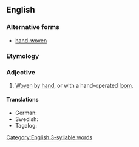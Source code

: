 ==English==

===Alternative forms===
* [[hand-woven]]

===Etymology===
{{compound|en|hand|woven}}

===Adjective===
{{en-adj|-}}

# [[woven|Woven]] by [[hand]], or with a hand-operated [[loom]].

====Translations====
{{trans-top|woven by hand}}
* German: {{t|de|handgewebt}}
* Swedish: {{t+|sv|handvävd}}
* Tagalog: {{t|tl|habing-kamay}}
{{trans-mid}}
{{trans-bottom}}

[[Category:English 3-syllable words]]